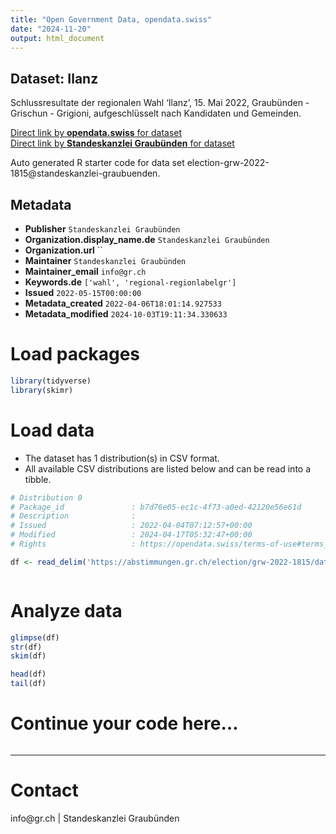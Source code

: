 ```yaml
---
title: "Open Government Data, opendata.swiss"
date: "2024-11-20"
output: html_document
---
```


## Dataset: Ilanz

Schlussresultate der regionalen Wahl 'Ilanz', 15. Mai 2022, Graubünden - Grischun - Grigioni, aufgeschlüsselt nach Kandidaten und Gemeinden.

[Direct link by **opendata.swiss** for dataset](https://opendata.swiss/de/dataset/ilanz)<br>
[Direct link by **Standeskanzlei Graubünden** for dataset](https://abstimmungen.gr.ch/election/grw-2022-1815/data)

Auto generated R starter code for data set election-grw-2022-1815@standeskanzlei-graubuenden.

## Metadata

- **Publisher** `Standeskanzlei Graubünden`
- **Organization.display_name.de** `Standeskanzlei Graubünden`
- **Organization.url** ``
- **Maintainer** `Standeskanzlei Graubünden`
- **Maintainer_email** `info@gr.ch`
- **Keywords.de** `['wahl', 'regional-regionlabelgr']`
- **Issued** `2022-05-15T00:00:00`
- **Metadata_created** `2022-04-06T18:01:14.927533`
- **Metadata_modified** `2024-10-03T19:11:34.330633`


# Load packages

```r

library(tidyverse)
library(skimr)

```

# Load data

-   The dataset has 1 distribution(s) in CSV format.
-   All available CSV distributions are listed below and can be read into a tibble.

```r

# Distribution 0
# Package_id               : b7d76e05-ec1c-4f73-a0ed-42120e56e61d
# Description              : 
# Issued                   : 2022-04-04T07:12:57+00:00
# Modified                 : 2024-04-17T05:32:47+00:00
# Rights                   : https://opendata.swiss/terms-of-use#terms_by

df <- read_delim('https://abstimmungen.gr.ch/election/grw-2022-1815/data-csv')



```

# Analyze data

```r

glimpse(df)
str(df)
skim(df)

head(df)
tail(df)

```

# Continue your code here...

```r

```

------------------------------------------------------------------------

# Contact

info@gr.ch | Standeskanzlei Graubünden
